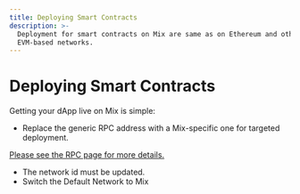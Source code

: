 ```yaml
---
title: Deploying Smart Contracts
description: >-
  Deployment for smart contracts on Mix are same as on Ethereum and other
  EVM-based networks.
---
```


# Deploying Smart Contracts

Getting your dApp live on Mix is simple:

* Replace the generic RPC address with a Mix-specific one for targeted deployment.

[Please see the RPC page for more details.](../../basics/getting-started-with-fuse/network-details.mdx)

* The network id must be updated.
* Switch the Default Network to Mix
